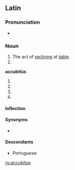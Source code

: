 ==Latin==

===Pronunciation===
* {{la-IPA|accubitus}}

===Noun===
{{la-noun|accubitus||accubitūs|m|fourth}}

# The act of [[recline|reclining]] at [[table]].
# {{inflection of|accubitus||voc|s|lang=la}}

'''accubitūs''' {{g|m}}
# {{inflection of|accubitus||gen|s|lang=la}}
# {{inflection of|accubitus||nom|p|lang=la}}
# {{inflection of|accubitus||acc|p|lang=la}}
# {{inflection of|accubitus||voc|p|lang=la}}

====Inflection====
{{la-decl-4th|accubit}}

====Synonyms====
* {{l|la|accubitio}}

====Descendants====
* Portuguese: {{l|pt|acúbito}}

[[ru:accubitus]]